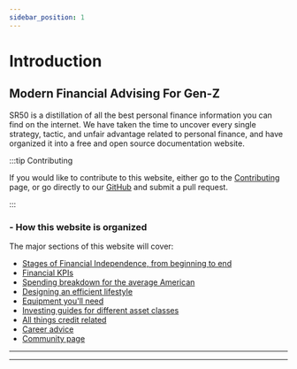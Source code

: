 ```yaml
---
sidebar_position: 1
---
```


# Introduction


## Modern Financial Advising For Gen-Z

SR50 is a distillation of all the best personal finance information you can find on the internet. We have taken the time to uncover every single strategy, tactic, and unfair advantage related to personal finance, and have organized it into a free and open source documentation website.

:::tip Contributing

If you would like to contribute to this website, either go to the [Contributing](community/contributing.md) page, or go directly to our [GitHub](https://github.com/tpascarella/sr50) and submit a pull request.

:::

### - How this website is organized

The major sections of this website will cover:
- [Stages of Financial Independence, from beginning to end](/fi-stages/index.md)
- [Financial KPIs](/kpis/index.md)
- [Spending breakdown for the average American](/spending/index.md)
- [Designing an efficient lifestyle](/lifestyle/index.md)
- [Equipment you'll need](/equipment/index.md)
- [Investing guides for different asset classes](/investing/index.md)
- [All things credit related](/credit/index.md)
- [Career advice](/careers/index.md)
- [Community page](/community/index.md)

---
<Slogan/>

---
<TechnicalNote/>